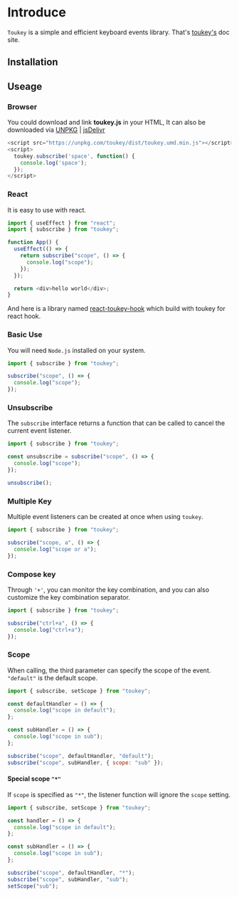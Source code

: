 
# Introduce

`Toukey` is a simple and efficient keyboard events library. That's [toukey's](https://toukey.vercel.app/) doc site.

## Installation

<PackageManagerTabs command="install toukey -S" />

## Useage

### Browser

You could download and link **toukey.js** in your HTML, It can also be downloaded via [UNPKG](https://unpkg.com/browse/toukey/dist/) | [jsDelivr](https://www.jsdelivr.com/package/npm/toukey)

```javascript
<script src="https://unpkg.com/toukey/dist/toukey.umd.min.js"></script>
<script>
  toukey.subscribe('space', function() {
    console.log('space');
  });
</script>
```

### React

It is easy to use with react.

```javascript
import { useEffect } from "react";
import { subscribe } from "toukey";

function App() {
  useEffect(() => {
    return subscribe("scope", () => {
      console.log("scope");
    });
  });

  return <div>hello world</div>;
}
```

And here is a library named [react-toukey-hook](https://github.com/Yukiniro/react-toukey-hook) which build with toukey for react hook.

### Basic Use

You will need `Node.js` installed on your system.

```javascript
import { subscribe } from "toukey";

subscribe("scope", () => {
  console.log("scope");
});
```

### Unsubscribe

The `subscribe` interface returns a function that can be called to cancel the current event listener.

```javascript
import { subscribe } from "toukey";

const unsubscribe = subscribe("scope", () => {
  console.log("scope");
});

unsubscribe();
```

### Multiple Key

Multiple event listeners can be created at once when using `toukey`.

```javascript
import { subscribe } from "toukey";

subscribe("scope, a", () => {
  console.log("scope or a");
});
```

### Compose key

Through `'+'`, you can monitor the key combination, and you can also customize the key combination separator.

```javascript
import { subscribe } from "toukey";

subscribe("ctrl+a", () => {
  console.log("ctrl+a");
});
```

### Scope

When calling, the third parameter can specify the scope of the event. `"default"` is the default scope.

```javascript
import { subscribe, setScope } from "toukey";

const defaultHandler = () => {
  console.log("scope in default");
};

const subHandler = () => {
  console.log("scope in sub");
};

subscribe("scope", defaultHandler, "default");
subscribe("scope", subHandler, { scope: "sub" });
```

#### Special scope `"*"`

If `scope` is specified as `"*"`, the listener function will ignore the `scope` setting.

```javascript
import { subscribe, setScope } from "toukey";

const handler = () => {
  console.log("scope in default");
};

const subHandler = () => {
  console.log("scope in sub");
};

subscribe("scope", defaultHandler, "*");
subscribe("scope", subHandler, "sub");
setScope("sub");
```
